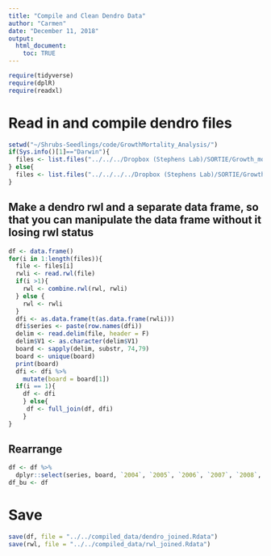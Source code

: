 ```yaml
---
title: "Compile and Clean Dendro Data"
author: "Carmen"
date: "December 11, 2018"
output: 
  html_document:
    toc: TRUE
---
```


```r
require(tidyverse)
require(dplR)
require(readxl)
```

# Read in and compile dendro files
```r
setwd("~/Shrubs-Seedlings/code/GrowthMortality_Analysis/")
if(Sys.info()[1]=="Darwin"){
  files <- list.files("../../../Dropbox (Stephens Lab)/SORTIE/Growth_mortality/data/Growth Mortality Dendro Data/",full.names = T, pattern = ".raw")
} else{
  files <- list.files("../../../../Dropbox (Stephens Lab)/SORTIE/Growth_mortality/data/Growth Mortality Dendro Data/", full.names = T, pattern = ".raw")
}
```

## Make a dendro rwl and a separate data frame, so that you can manipulate the data frame without it losing rwl status
```r
df <- data.frame()
for(i in 1:length(files)){
  file <- files[i]
  rwli <- read.rwl(file)
  if(i >1){
    rwl <- combine.rwl(rwl, rwli)
  } else {
    rwl <- rwli
  }
  dfi <- as.data.frame(t(as.data.frame(rwli)))
  dfi$series <- paste(row.names(dfi))
  delim <- read.delim(file, header = F)
  delim$V1 <- as.character(delim$V1)
  board <- sapply(delim, substr, 74,79)
  board <- unique(board)
  print(board)
  dfi <- dfi %>% 
    mutate(board = board[1])
  if(i == 1){
    df <- dfi
    } else{
     df <- full_join(df, dfi) 
    }
}
```

## Rearrange
```r
df <- df %>% 
  dplyr::select(series, board, `2004`, `2005`, `2006`, `2007`, `2008`, `2009`, everything())
df_bu <- df
```

# Save
```r
save(df, file = "../../compiled_data/dendro_joined.Rdata")
save(rwl, file = "../../compiled_data/rwl_joined.Rdata")
```

